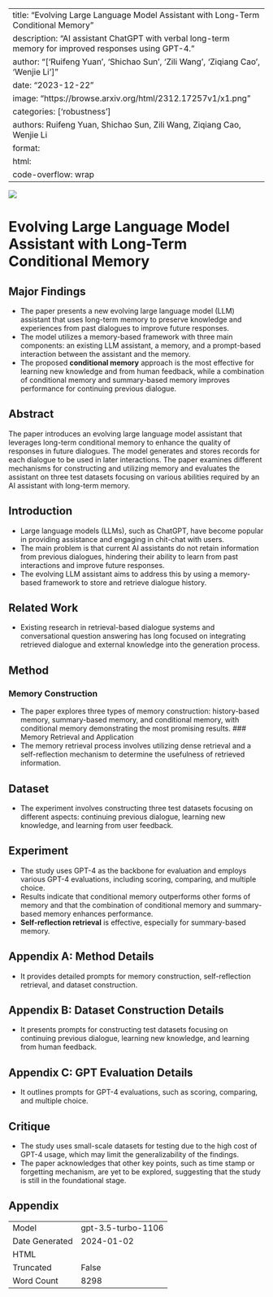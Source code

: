 
---
title: "Evolving Large Language Model Assistant with Long-Term Conditional Memory"
description: "AI assistant ChatGPT with verbal long-term memory for improved responses using GPT-4."
author: "['Ruifeng Yuan', 'Shichao Sun', 'Zili Wang', 'Ziqiang Cao', 'Wenjie Li']"
date: "2023-12-22"
image: "https://browse.arxiv.org/html/2312.17257v1/x1.png"
categories: ['robustness']
authors: Ruifeng Yuan, Shichao Sun, Zili Wang, Ziqiang Cao, Wenjie Li
format:
  html:
    code-overflow: wrap
---

![](https://browse.arxiv.org/html/2312.17257v1/x1.png)

# Evolving Large Language Model Assistant with Long-Term Conditional Memory

## Major Findings
- The paper presents a new evolving large language model (LLM) assistant that uses long-term memory to preserve knowledge and experiences from past dialogues to improve future responses.
- The model utilizes a memory-based framework with three main components: an existing LLM assistant, a memory, and a prompt-based interaction between the assistant and the memory.
- The proposed **conditional memory** approach is the most effective for learning new knowledge and from human feedback, while a combination of conditional memory and summary-based memory improves performance for continuing previous dialogue.

## Abstract
The paper introduces an evolving large language model assistant that leverages long-term conditional memory to enhance the quality of responses in future dialogues. The model generates and stores records for each dialogue to be used in later interactions. The paper examines different mechanisms for constructing and utilizing memory and evaluates the assistant on three test datasets focusing on various abilities required by an AI assistant with long-term memory.

## Introduction
- Large language models (LLMs), such as ChatGPT, have become popular in providing assistance and engaging in chit-chat with users.
- The main problem is that current AI assistants do not retain information from previous dialogues, hindering their ability to learn from past interactions and improve future responses.
- The evolving LLM assistant aims to address this by using a memory-based framework to store and retrieve dialogue history.

## Related Work
- Existing research in retrieval-based dialogue systems and conversational question answering has long focused on integrating retrieved dialogue and external knowledge into the generation process.

## Method
### Memory Construction
- The paper explores three types of memory construction: history-based memory, summary-based memory, and conditional memory, with conditional memory demonstrating the most promising results.
### Memory Retrieval and Application
- The memory retrieval process involves utilizing dense retrieval and a self-reflection mechanism to determine the usefulness of retrieved information.

## Dataset
- The experiment involves constructing three test datasets focusing on different aspects: continuing previous dialogue, learning new knowledge, and learning from user feedback.

## Experiment
- The study uses GPT-4 as the backbone for evaluation and employs various GPT-4 evaluations, including scoring, comparing, and multiple choice.
- Results indicate that conditional memory outperforms other forms of memory and that the combination of conditional memory and summary-based memory enhances performance.
- **Self-reflection retrieval** is effective, especially for summary-based memory.

## Appendix A: Method Details
- It provides detailed prompts for memory construction, self-reflection retrieval, and dataset construction.

## Appendix B: Dataset Construction Details
- It presents prompts for constructing test datasets focusing on continuing previous dialogue, learning new knowledge, and learning from human feedback.

## Appendix C: GPT Evaluation Details
- It outlines prompts for GPT-4 evaluations, such as scoring, comparing, and multiple choice.

## Critique
- The study uses small-scale datasets for testing due to the high cost of GPT-4 usage, which may limit the generalizability of the findings.
- The paper acknowledges that other key points, such as time stamp or forgetting mechanism, are yet to be explored, suggesting that the study is still in the foundational stage.

## Appendix

|          |          |
|----------|----------|
| Model     | gpt-3.5-turbo-1106       |
| Date Generated     | 2024-01-02       |
| HTML     | []()       |
| Truncated       | False       |
| Word Count       | 8298       |